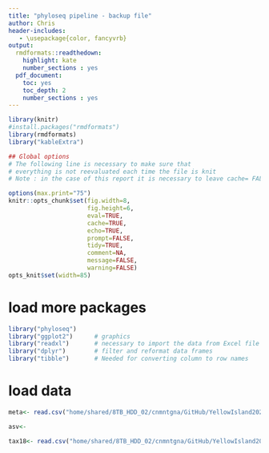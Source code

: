 ```yaml
---
title: "phyloseq pipeline - backup file"
author: Chris
header-includes:
   - \usepackage{color, fancyvrb}
output:
  rmdformats::readthedown:
    highlight: kate
    number_sections : yes    
  pdf_document: 
    toc: yes
    toc_depth: 2
    number_sections : yes
---
```


```r
library(knitr)
#install.packages("rmdformats")
library(rmdformats)
library("kableExtra")

## Global options
# The following line is necessary to make sure that 
# everything is not reevaluated each time the file is knit
# Note : in the case of this report it is necessary to leave cache= FALSE

options(max.print="75")
knitr::opts_chunk$set(fig.width=8, 
                      fig.height=6, 
                      eval=TRUE, 
                      cache=TRUE,
                      echo=TRUE,
                      prompt=FALSE,
                      tidy=TRUE,
                      comment=NA,
                      message=FALSE,
                      warning=FALSE)
opts_knit$set(width=85)
```

# load more packages
```r
library("phyloseq")
library("ggplot2")      # graphics
library("readxl")       # necessary to import the data from Excel file
library("dplyr")        # filter and reformat data frames
library("tibble")       # Needed for converting column to row names
```

# load data
```r

meta<- read.csv("home/shared/8TB_HDD_02/cnmntgna/GitHub/YellowIsland2023/data/yimetadata.csv")

asv<- 

tax18<- read.csv("home/shared/8TB_HDD_02/cnmntgna/GitHub/YellowIsland2023/data/Tronko_Results/Yellow_Sep5_q35_18S_Max5.txt")

```


